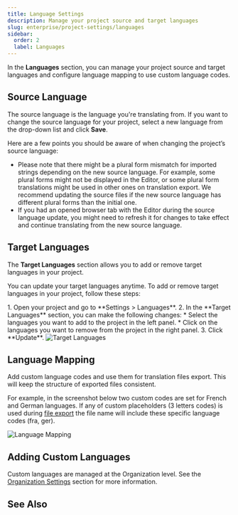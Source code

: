 ```yaml
---
title: Language Settings
description: Manage your project source and target languages
slug: enterprise/project-settings/languages
sidebar:
  order: 2
  label: Languages
---
```



In the **Languages** section, you can manage your project source and target languages and configure language mapping to use custom language codes.

## Source Language

The source language is the language you're translating from. If you want to change the source language for your project, select a new language from the drop-down list and click **Save**.

Here are a few points you should be aware of when changing the project’s source language:

* Please note that there might be a plural form mismatch for imported strings depending on the new source language. For example, some plural forms might not be displayed in the Editor, or some plural form translations might be used in other ones on translation export. We recommend updating the source files if the new source language has different plural forms than the initial one.
* If you had an opened browser tab with the Editor during the source language update, you might need to refresh it for changes to take effect and continue translating from the new source language.

## Target Languages

The **Target Languages** section allows you to add or remove target languages in your project.

You can update your target languages anytime. To add or remove target languages in your project, follow these steps:

<Steps>
  1. Open your project and go to **Settings > Languages**.
  2. In the **Target Languages** section, you can make the following changes:
      * Select the languages you want to add to the project in the left panel.
      * Click <Icon name="mdi:close-circle" class="inline-icon" /> on the languages you want to remove from the project in the right panel.
  3. Click **Update**.
</Steps>

<Image src={targetLanguages} alt="Target Languages" />

## Language Mapping

Add custom language codes and use them for translation files export. This will keep the structure of exported files consistent.

For example, in the screenshot below two custom codes are set for French and German languages. If any of custom placeholders (3 letters codes) is used during [file export](/enterprise/file-management/#file-export) the file name will include these specific language codes (fra, ger).

<Image src={languageMapping} alt="Language Mapping" />

## Adding Custom Languages

Custom languages are managed at the Organization level. See the [Organization Settings](/enterprise/organization-settings/) section for more information.

## See Also

<LinkCard
  title="Supported Languages"
  href="/developer/language-codes/"
  target="_blank"
/>
